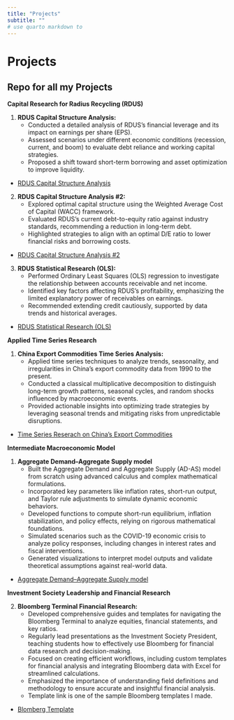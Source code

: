 ```yaml
---
title: "Projects"
subtitle: ""
# use quarto markdown to 
---
```


# Projects
## Repo for all my Projects


**Capital Research for Radius Recycling (RDUS)**

1. **RDUS Capital Structure Analysis:**
   - Conducted a detailed analysis of RDUS's financial leverage and its impact on earnings per share (EPS).
   - Assessed scenarios under different economic conditions (recession, current, and boom) to evaluate debt reliance and working capital strategies.
   - Proposed a shift toward short-term borrowing and asset optimization to improve liquidity.
- [RDUS Capital Structure Analysis](/projects/RDUS Capital Structure Analysis.qmd)

2. **RDUS Capital Structure Analysis #2:**
   - Explored optimal capital structure using the Weighted Average Cost of Capital (WACC) framework.
   - Evaluated RDUS's current debt-to-equity ratio against industry standards, recommending a reduction in long-term debt.
   - Highlighted strategies to align with an optimal D/E ratio to lower financial risks and borrowing costs.
- [RDUS Capital Structure Analysis #2](/projects/rdus/main.qmd)

3. **RDUS Statistical Research (OLS):**
   - Performed Ordinary Least Squares (OLS) regression to investigate the relationship between accounts receivable and net income.
   - Identified key factors affecting RDUS’s profitability, emphasizing the limited explanatory power of receivables on earnings.
   - Recommended extending credit cautiously, supported by data trends and historical averages. 
- [RDUS Statistical Research (OLS)](/projects/term3.qmd)

**Applied Time Series Research**

1. **China Export Commodities Time Series Analysis:**
   - Applied time series techniques to analyze trends, seasonality, and irregularities in China's export commodity data from 1990 to the present.
   - Conducted a classical multiplicative decomposition to distinguish long-term growth patterns, seasonal cycles, and random shocks influenced by macroeconomic events.
   - Provided actionable insights into optimizing trade strategies by leveraging seasonal trends and mitigating risks from unpredictable disruptions.  
- [Time Series Reserach on China's Export Commodities](/Projects/china/main.qmd)

**Intermediate Macroeconomic Model**

1. **Aggregate Demand–Aggregate Supply model**
   - Built the Aggregate Demand and Aggregate Supply (AD-AS) model from scratch using advanced calculus and complex mathematical formulations.
   - Incorporated key parameters like inflation rates, short-run output, and Taylor rule adjustments to simulate dynamic economic behaviors.
   - Developed functions to compute short-run equilibrium, inflation stabilization, and policy effects, relying on rigorous mathematical foundations.
   - Simulated scenarios such as the COVID-19 economic crisis to analyze policy responses, including changes in interest rates and fiscal interventions.
   - Generated visualizations to interpret model outputs and validate theoretical assumptions against real-world data.
- [Aggregate Demand–Aggregate Supply model](/projects/13CH AD-AS Simulation.qmd)


**Investment Society Leadership and Financial Research**

2. **Bloomberg Terminal Financial Research:**
   - Developed comprehensive guides and templates for navigating the Bloomberg Terminal to analyze equities, financial statements, and key ratios.
   - Regularly lead presentations as the Investment Society President, teaching students how to effectively use Bloomberg for financial data research and decision-making.
   - Focused on creating efficient workflows, including custom templates for financial analysis and integrating Bloomberg data with Excel for streamlined calculations.
   - Emphasized the importance of understanding field definitions and methodology to ensure accurate and insightful financial analysis.
   - Template link is one of the sample Bloomberg templates I made.
- [Blomberg Template](/projects/project1.qmd)

